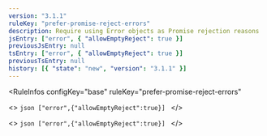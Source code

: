 ```yaml
---
version: "3.1.1"
ruleKey: "prefer-promise-reject-errors"
description: Require using Error objects as Promise rejection reasons
jsEntry: ["error", { "allowEmptyReject": true }]
previousJsEntry: null
tsEntry: ["error", { "allowEmptyReject": true }]
previousTsEntry: null
history: [{ "state": "new", "version": "3.1.1" }]
---
```


<RuleInfos 
  configKey="base" 
  ruleKey="prefer-promise-reject-errors" 
>
  <>
    ```json
    ["error",{"allowEmptyReject":true}]
    ```
  </>

  <>
    ```json
    ["error",{"allowEmptyReject":true}]
    ```
  </>
</RuleInfos>
